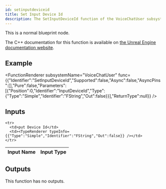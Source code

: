 ```yaml
---
id: setinputdeviceid
title: Set Input Device Id
description: The SetInputDeviceId function of the VoiceChatUser subsystem.
---
```



This is a normal blueprint node.

The C++ documentation for this function is available on [the Unreal Engine documentation website](https://dev.epicgames.com/documentation/en-us/unreal-engine/voice-chat-interface-in-unreal-engine).

## Example

<FunctionRenderer subsystemName="VoiceChatUser" func={{"Identifier":"SetInputDeviceId","Supported":false,"Async":false,"AsyncPins":[],"Pure":false,"Parameters":[{"Position":0,"Identifier":"InputDeviceId","Type":{"Type":"Simple","Identifier":"FString","Out":false}}],"ReturnType":null}} />

## Inputs


<table>
  <thead>
    <tr>
      <th>Input Name</th>
      <th>Input Type</th>
    </tr>
  </thead>
  <tbody>
    
    <tr>
      <td>put Device Id</td>
      <td><TypeRenderer typeInfo={{"Type":"Simple","Identifier":"FString","Out":false}} /></td>
    </tr>
  </tbody>
</table>


## Outputs

This function has no outputs.

